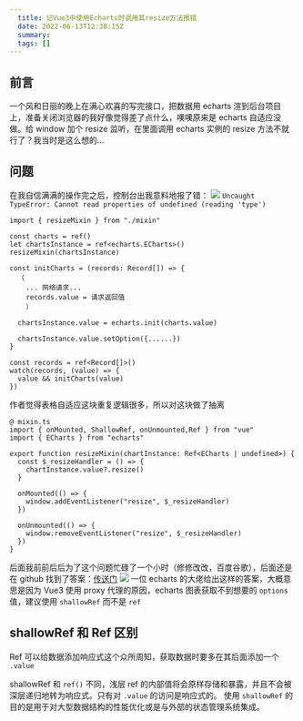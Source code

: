 ```yaml
---
  title: 记Vue3中使用Echarts时调用其resize方法报错
  date: 2022-06-13T12:38:15Z
  summary:
  tags: []
---
```

  
  ## 前言
一个风和日丽的晚上在满心欢喜的写完接口，把数据用 echarts 渲到后台项目上，准备关闭浏览器的我好像觉得差了点什么，噢噢原来是 echarts 自适应没做。给 window 加个 resize 监听，在里面调用 echarts 实例的 resize 方法不就行了？我当时是这么想的...

## 问题
在我自信满满的操作完之后，控制台出我意料地报了错：
![](http://cdn.liuji.site/illustration/1084/2022-12-13_22-27-06.jpg)
`Uncaught TypeError: Cannot read properties of undefined (reading 'type')`
```
import { resizeMixin } from "./mixin"

const charts = ref()
let chartsInstance = ref<echarts.ECharts>()
resizeMixin(chartsInstance)

const initCharts = (records: Record[]) => {
  （
    ... 网络请求...
    records.value = 请求返回值
    ）
  
  chartsInstance.value = echarts.init(charts.value)

  chartsInstance.value.setOption({......})
}

const records = ref<Record[]>()
watch(records, (value) => {
  value && initCharts(value)
})
```
作者觉得表格自适应这块重复逻辑很多，所以对这块做了抽离
```
@ mixin.ts
import { onMounted, ShallowRef, onUnmounted,Ref } from "vue"
import { ECharts } from "echarts"

export function resizeMixin(chartInstance: Ref<ECharts | undefined>) {
  const $_resizeHandler = () => {
    chartInstance.value?.resize()
  }

  onMounted(() => {
    window.addEventListener("resize", $_resizeHandler)
  })

  onUnmounted(() => {
    window.removeEventListener("resize", $_resizeHandler)
  })
}
```
后面我前前后后为了这个问题忙碌了一个小时（修修改改，百度谷歌），后面还是在 github 找到了答案：<a href="https://github.com/apache/echarts/issues/14781">传送门</a>
![](http://cdn.liuji.site/illustration/1084/2022-12-13_23-08-22.jpg)
一位 echarts 的大佬给出这样的答案，大概意思是因为 Vue3 使用 proxy 代理的原因，echarts 图表获取不到想要的 `options` 值，建议使用 `shallowRef` 而不是 `ref`

## shallowRef 和 Ref 区别
Ref 可以给数据添加响应式这个众所周知，获取数据时要多在其后面添加一个 `.value`

shallowRef 和 `ref()` 不同，浅层 ref 的内部值将会原样存储和暴露，并且不会被深层递归地转为响应式。只有对 `.value` 的访问是响应式的。
使用 `shallowRef` 的目的是用于对大型数据结构的性能优化或是与外部的状态管理系统集成。


  
